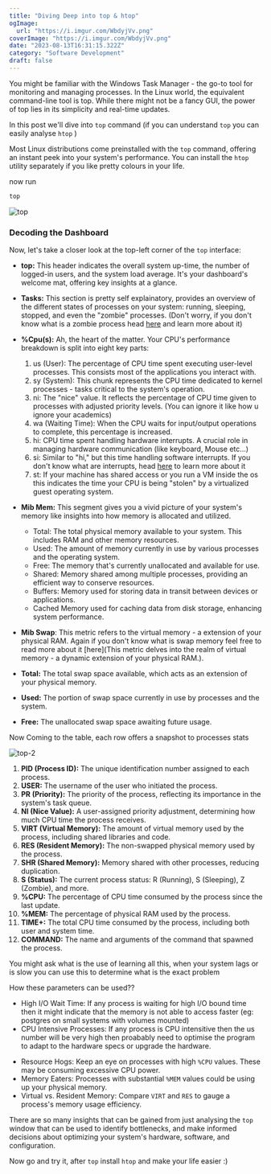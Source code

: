 ```yaml
---
title: "Diving Deep into top & htop"
ogImage:
  url: "https://i.imgur.com/WbdyjVv.png"
coverImage: "https://i.imgur.com/WbdyjVv.png"
date: "2023-08-13T16:31:15.322Z"
category: "Software Development"
draft: false
---
```


You might be familiar with the Windows Task Manager - the go-to tool for monitoring and managing processes. In the Linux world, the equivalent command-line tool is top. While there might not be a fancy GUI, the power of top lies in its simplicity and real-time updates.

In this post we'll dive into `top` command (if you can understand `top` you can easily analyse `htop` )

Most Linux distributions come preinstalled with the `top` command, offering an instant peek into your system's performance. You can install the `htop` utility separately if you like pretty colours in your life.

now run

```bash
top
```

![top](https://i.imgur.com/1DCd3Qo.png)

### Decoding the Dashboard

Now, let's take a closer look at the top-left corner of the `top` interface:

- **top:** This header indicates the overall system up-time, the number of logged-in users, and the system load average. It's your dashboard's welcome mat, offering key insights at a glance.

- **Tasks:** This section is pretty self explainatory, provides an overview of the different states of processes on your system: running, sleeping, stopped, and even the "zombie" processes. (Don't worry, if you don't know what is a zombie process head [here](https://www.geekbits.io/understanding-zombie-processes-in-linux/#:~:text=A%20zombie%20process%20refers%20to,there%20as%20a%20zombie%20process.) and learn more about it)

- **%Cpu(s):** Ah, the heart of the matter. Your CPU's performance breakdown is split into eight key parts:

  1.  us (User): The percentage of CPU time spent executing user-level processes. This consists most of the applications you interact with.
  2.  sy (System): This chunk represents the CPU time dedicated to kernel processes - tasks critical to the system's operation.
  3.  ni: The "nice" value. It reflects the percentage of CPU time given to processes with adjusted priority levels. (You can ignore it like how u ignore your academics)
  4.  wa (Waiting Time): When the CPU waits for input/output operations to complete, this percentage is increased.
  5.  hi: CPU time spent handling hardware interrupts. A crucial role in managing hardware communication (like keyboard, Mouse etc...)
  6.  si: Similar to "hi," but this time handling software interrupts.
      If you don't know what are interrupts, head [here](https://www.techtarget.com/whatis/definition/interrupt#:~:text=An%20interrupt%20is%20a%20signal,service%20or%20a%20current%20process.) to learn more about it
  7.  st: If your machine has shared access or you run a VM inside the os this indicates the time your CPU is being "stolen" by a virtualized guest operating system.

- **Mib Mem:** This segment gives you a vivid picture of your system's memory like insights into how memory is allocated and utilized.
  - Total: The total physical memory available to your system. This includes RAM and other memory resources.
  - Used: The amount of memory currently in use by various processes and the operating system.
  - Free: The memory that's currently unallocated and available for use.
  - Shared: Memory shared among multiple processes, providing an efficient way to conserve resources.
  - Buffers: Memory used for storing data in transit between devices or applications.
  - Cached Memory used for caching data from disk storage, enhancing system performance.
- **Mib Swap**: This metric refers to the virtual memory - a extension of your physical RAM.
  Again if you don't know what is swap memory feel free to read more about it [here](This metric delves into the realm of virtual memory - a dynamic extension of your physical RAM.).
- **Total:** The total swap space available, which acts as an extension of your physical memory.
- **Used:** The portion of swap space currently in use by processes and the system.
- **Free:** The unallocated swap space awaiting future usage.

Now Coming to the table, each row offers a snapshot to processes stats

![top-2](https://i.imgur.com/Bg4zMVj.png)

1. **PID (Process ID):** The unique identification number assigned to each process.
2. **USER:** The username of the user who initiated the process.
3. **PR (Priority):** The priority of the process, reflecting its importance in the system's task queue.
4. **NI (Nice Value):** A user-assigned priority adjustment, determining how much CPU time the process receives.
5. **VIRT (Virtual Memory):** The amount of virtual memory used by the process, including shared libraries and code.
6. **RES (Resident Memory):** The non-swapped physical memory used by the process.
7. **SHR (Shared Memory):** Memory shared with other processes, reducing duplication.
8. **S (Status):** The current process status: R (Running), S (Sleeping), Z (Zombie), and more.
9. **%CPU:** The percentage of CPU time consumed by the process since the last update.
10. **%MEM:** The percentage of physical RAM used by the process.
11. **TIME+:** The total CPU time consumed by the process, including both user and system time.
12. **COMMAND:** The name and arguments of the command that spawned the process.

You might ask what is the use of learning all this, when your system lags or is slow you can use this to determine what is the exact problem

How these parameters can be used??

- High I/O Wait Time: If any process is waiting for high I/O bound time then it might indicate that the memory is not able to access faster (eg: postgres on small systems with volumes mounted)
- CPU Intensive Processes: If any process is CPU intensitive then the us number will be very high then proabably need to optimise the program to adapt to the hardware specs or upgrade the hardware.

* Resource Hogs: Keep an eye on processes with high `%CPU` values. These may be consuming excessive CPU power.
* Memory Eaters: Processes with substantial `%MEM` values could be using up your physical memory.
* Virtual vs. Resident Memory: Compare `VIRT` and `RES` to gauge a process's memory usage efficiency.

There are so many insights that can be gained from just analysing the `top` window that can be used to identify bottlenecks, and make informed decisions about optimizing your system's hardware, software, and configuration.

Now go and try it, after `top` install `htop` and make your life easier :)
